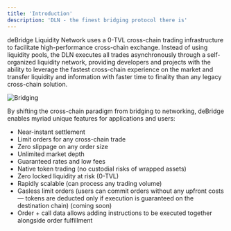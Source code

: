 ```yaml
---
title: 'Introduction'
description: 'DLN - the finest bridging protocol there is'
---
```


deBridge Liquidity Network uses a 0-TVL cross-chain trading infrastructure to facilitate high-performance cross-chain exchange. 
Instead of using liquidity pools, the DLN executes all trades asynchronously through a self-organized liquidity network, providing developers 
and projects with the ability to leverage the fastest cross-chain experience on the market and transfer liquidity and information with faster 
time to finality than any legacy cross-chain solution.

![Bridging](/images/DLN-intro.png)

By shifting the cross-chain paradigm from bridging to networking, deBridge enables myriad unique features for applications and users:
- Near-instant settlement
- Limit orders for any cross-chain trade
- Zero slippage on any order size
- Unlimited market depth
- Guaranteed rates and low fees
- Native token trading (no custodial risks of wrapped assets)
- Zero locked liquidity at risk (0-TVL)
- Rapidly scalable (can process any trading volume)
- Gasless limit orders (users can commit orders without any upfront costs — tokens are deducted only if execution is guaranteed on the destination chain) (coming soon)
- Order + call data allows adding instructions to be executed together alongside order fulfillment